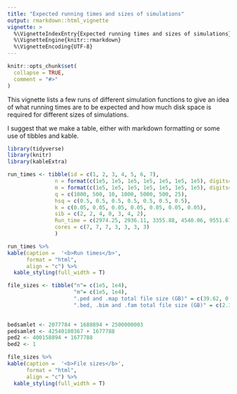 ```yaml
---
title: "Expected running times and sizes of simulations"
output: rmarkdown::html_vignette
vignette: >
  %\VignetteIndexEntry{Expected running times and sizes of simulations}
  %\VignetteEngine{knitr::rmarkdown}
  %\VignetteEncoding{UTF-8}
---
```


```r
knitr::opts_chunk$set(
  collapse = TRUE,
  comment = "#>"
)
```

This vignette lists a few runs of different simulation functions to give an idea of what running times are to be expected and how much disk space is required for different sizes of simulations.

I suggest that we make a table, either with markdown formatting or some use of tibbles and kable.

```r
library(tidyverse)
library(knitr)
library(kableExtra)
```


```r
run_times <- tibble(id = c(1, 2, 3, 4, 5, 6, 7),
               n = format(c(1e5, 1e5, 1e5, 1e5, 1e5, 1e5, 1e5), digits=7),
               m = format(c(1e5, 1e5, 1e5, 1e5, 1e5, 1e5, 1e5), digits=7), 
               q = c(1000, 500, 10, 1000, 5000, 500, 25),
               hsq = c(0.5, 0.5, 0.5, 0.5, 0.5, 0.5, 0.5),
               k = c(0.05, 0.05, 0.05, 0.05, 0.05, 0.05, 0.05),
               sib = c(2, 2, 4, 0, 3, 4, 2),
               Run_time = c(2974.25, 2936.11, 3355.88, 4540.06, 9551.67, 11207.75, 11581.89),
               cores = c(7, 7, 7, 3, 3, 3, 3)
               )
```



```r
run_times %>% 
kable(caption =  '<b>Run times</b>',
      format = "html",
      align = "c") %>% 
  kable_styling(full_width = T)
```

```r
file_sizes <- tibble("n"= c(1e5, 1e4),
                     "m"= c(1e5, 1e4),
                     ".ped and .map total file size (GB)" = c(39.62, 0.37),
                     ".bed, .bim and .fam total file size (GB)" = c(2.33, 1))
                     
```

```r
bedsamlet <- 2077784 + 1688894 + 2500000003
pedsamlet <- 42540100367 + 1677788
ped2 <- 400158894 + 1677788
bed2 <- 1
```


```r
file_sizes %>% 
kable(caption =  '<b>File sizes</b>',
      format = "html",
      align = "c") %>% 
  kable_styling(full_width = T)
```

